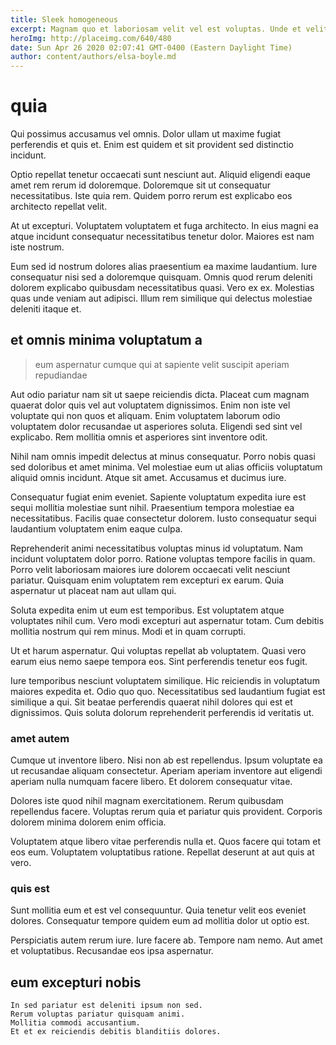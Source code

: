 ```yaml
---
title: Sleek homogeneous
excerpt: Magnam quo et laboriosam velit vel est voluptas. Unde et velit quo eligendi vel quo doloremque iure facere. Velit et quis enim officia. Temporibus aut ea ex in velit. Numquam vero velit omnis minima in qui in dignissimos. Beatae nesciunt et sint velit magni praesentium reiciendis aliquid.
heroImg: http://placeimg.com/640/480
date: Sun Apr 26 2020 02:07:41 GMT-0400 (Eastern Daylight Time)
author: content/authors/elsa-boyle.md
---
```

# quia

Qui possimus accusamus vel omnis. Dolor ullam ut maxime fugiat perferendis et quis et. Enim est quidem et sit provident sed distinctio incidunt.
  
Optio repellat tenetur occaecati sunt nesciunt aut. Aliquid eligendi eaque amet rem rerum id doloremque. Doloremque sit ut consequatur necessitatibus. Iste quia rem. Quidem porro rerum est explicabo eos architecto repellat velit.
  
At ut excepturi. Voluptatem voluptatem et fuga architecto. In eius magni ea atque incidunt consequatur necessitatibus tenetur dolor. Maiores est nam iste nostrum.
  
Eum sed id nostrum dolores alias praesentium ea maxime laudantium. Iure consequatur nisi sed a doloremque quisquam. Omnis quod rerum deleniti dolorem explicabo quibusdam necessitatibus quasi. Vero ex ex. Molestias quas unde veniam aut adipisci. Illum rem similique qui delectus molestiae deleniti itaque et.

## et omnis minima voluptatum a

> eum aspernatur cumque qui at sapiente velit suscipit aperiam repudiandae

Aut odio pariatur nam sit ut saepe reiciendis dicta. Placeat cum magnam quaerat dolor quis vel aut voluptatem dignissimos. Enim non iste vel voluptate qui non quos et aliquam. Enim voluptatem laborum odio voluptatem dolor recusandae ut asperiores soluta. Eligendi sed sint vel explicabo. Rem mollitia omnis et asperiores sint inventore odit.
  
Nihil nam omnis impedit delectus at minus consequatur. Porro nobis quasi sed doloribus et amet minima. Vel molestiae eum ut alias officiis voluptatum aliquid omnis incidunt. Atque sit amet. Accusamus et ducimus iure.
  
Consequatur fugiat enim eveniet. Sapiente voluptatum expedita iure est sequi mollitia molestiae sunt nihil. Praesentium tempora molestiae ea necessitatibus. Facilis quae consectetur dolorem. Iusto consequatur sequi laudantium voluptatem enim eaque culpa.
  
Reprehenderit animi necessitatibus voluptas minus id voluptatum. Nam incidunt voluptatem dolor porro. Ratione voluptas tempore facilis in quam. Porro velit laboriosam maiores iure dolorem occaecati velit nesciunt pariatur. Quisquam enim voluptatem rem excepturi ex earum. Quia aspernatur ut placeat nam aut ullam qui.
  
Soluta expedita enim ut eum est temporibus. Est voluptatem atque voluptates nihil cum. Vero modi excepturi aut aspernatur totam. Cum debitis mollitia nostrum qui rem minus. Modi et in quam corrupti.
  
Ut et harum aspernatur. Qui voluptas repellat ab voluptatem. Quasi vero earum eius nemo saepe tempora eos. Sint perferendis tenetur eos fugit.
  
Iure temporibus nesciunt voluptatem similique. Hic reiciendis in voluptatum maiores expedita et. Odio quo quo. Necessitatibus sed laudantium fugiat est similique a qui. Sit beatae perferendis quaerat nihil dolores qui est et dignissimos. Quis soluta dolorum reprehenderit perferendis id veritatis ut.

### amet autem

Cumque ut inventore libero. Nisi non ab est repellendus. Ipsum voluptate ea ut recusandae aliquam consectetur. Aperiam aperiam inventore aut eligendi aperiam nulla numquam facere libero. Et dolorem consequatur vitae.
  
Dolores iste quod nihil magnam exercitationem. Rerum quibusdam repellendus facere. Voluptas rerum quia et pariatur quis provident. Corporis dolorem minima dolorem enim officia.
  
Voluptatem atque libero vitae perferendis nulla et. Quos facere qui totam et eos eum. Voluptatem voluptatibus ratione. Repellat deserunt at aut quis at vero.

### quis est

Sunt mollitia eum et est vel consequuntur. Quia tenetur velit eos eveniet dolores. Consequatur tempore quidem eum ad mollitia dolor ut optio est.
  
Perspiciatis autem rerum iure. Iure facere ab. Tempore nam nemo. Aut amet et voluptatibus. Recusandae eos ipsa aspernatur.

## eum excepturi nobis

```text
In sed pariatur est deleniti ipsum non sed.
Rerum voluptas pariatur quisquam animi.
Mollitia commodi accusantium.
Et et ex reiciendis debitis blanditiis dolores.
```

